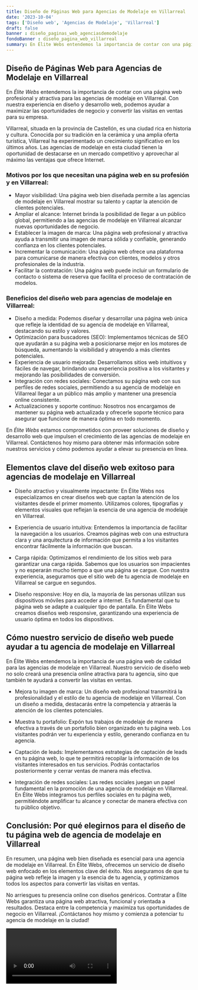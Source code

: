 ```yaml
---
title: Diseño de Páginas Web para Agencias de Modelaje en Villarreal
date: '2023-10-04'
tags: ['Diseño web', 'Agencias de Modelaje', 'Villarreal']
draft: false
banner : diseño_paginas_web_agenciasdemodelaje
fondoBanner : diseño_pagina_web_villarreal
summary: En Élite Webs entendemos la importancia de contar con una página web profesional y atractiva para las agencias de modelaje en Villarreal. Con nuestra experiencia en diseño y desarrollo web, podemos ayudar a maximizar las oportunidades de negocio y convertir las visitas en ventas para su empresa.
---
```


## Diseño de Páginas Web para Agencias de Modelaje en Villarreal

En *Élite Webs* entendemos la importancia de contar con una página web profesional y atractiva para las agencias de modelaje en Villarreal. Con nuestra experiencia en diseño y desarrollo web, podemos ayudar a maximizar las oportunidades de negocio y convertir las visitas en ventas para su empresa.

Villarreal, situada en la provincia de Castellón, es una ciudad rica en historia y cultura. Conocida por su tradición en la cerámica y una amplia oferta turística, Villarreal ha experimentado un crecimiento significativo en los últimos años. Las agencias de modelaje en esta ciudad tienen la oportunidad de destacarse en un mercado competitivo y aprovechar al máximo las ventajas que ofrece Internet.

### **Motivos por los que necesitan una página web en su profesión y en Villarreal:**

- Mayor visibilidad: Una página web bien diseñada permite a las agencias de modelaje en Villarreal mostrar su talento y captar la atención de clientes potenciales.
- Ampliar el alcance: Internet brinda la posibilidad de llegar a un público global, permitiendo a las agencias de modelaje en Villarreal alcanzar nuevas oportunidades de negocio.
- Establecer la imagen de marca: Una página web profesional y atractiva ayuda a transmitir una imagen de marca sólida y confiable, generando confianza en los clientes potenciales.
- Incrementar la comunicación: Una página web ofrece una plataforma para comunicarse de manera efectiva con clientes, modelos y otros profesionales de la industria.
- Facilitar la contratación: Una página web puede incluir un formulario de contacto o sistema de reserva que facilita el proceso de contratación de modelos.

### **Beneficios del diseño web para agencias de modelaje en Villarreal:**

- Diseño a medida: Podemos diseñar y desarrollar una página web única que refleje la identidad de su agencia de modelaje en Villarreal, destacando su estilo y valores.
- Optimización para buscadores (SEO): Implementamos técnicas de SEO que ayudarán a su página web a posicionarse mejor en los motores de búsqueda, aumentando la visibilidad y atrayendo a más clientes potenciales.
- Experiencia de usuario mejorada: Desarrollamos sitios web intuitivos y fáciles de navegar, brindando una experiencia positiva a los visitantes y mejorando las posibilidades de conversión.
- Integración con redes sociales: Conectamos su página web con sus perfiles de redes sociales, permitiendo a su agencia de modelaje en Villarreal llegar a un público más amplio y mantener una presencia online consistente.
- Actualizaciones y soporte continuo: Nosotros nos encargamos de mantener su página web actualizada y ofrecerle soporte técnico para asegurar que funcione de manera óptima en todo momento.

En *Élite Webs* estamos comprometidos con proveer soluciones de diseño y desarrollo web que impulsen el crecimiento de las agencias de modelaje en Villarreal. Contáctenos hoy mismo para obtener más información sobre nuestros servicios y cómo podemos ayudar a elevar su presencia en línea.

<GifSeo />

<Cta />

## Elementos clave del diseño web exitoso para agencias de modelaje en Villarreal

- Diseño atractivo y visualmente impactante: En Élite Webs nos especializamos en crear diseños web que captan la atención de los visitantes desde el primer momento. Utilizamos colores, tipografías y elementos visuales que reflejan la esencia de una agencia de modelaje en Villarreal.

- Experiencia de usuario intuitiva: Entendemos la importancia de facilitar la navegación a los usuarios. Creamos páginas web con una estructura clara y una arquitectura de información que permita a los visitantes encontrar fácilmente la información que buscan.

- Carga rápida: Optimizamos el rendimiento de los sitios web para garantizar una carga rápida. Sabemos que los usuarios son impacientes y no esperarán mucho tiempo a que una página se cargue. Con nuestra experiencia, aseguramos que el sitio web de tu agencia de modelaje en Villarreal se cargue en segundos.

- Diseño responsive: Hoy en día, la mayoría de las personas utilizan sus dispositivos móviles para acceder a internet. Es fundamental que tu página web se adapte a cualquier tipo de pantalla. En Élite Webs creamos diseños web responsive, garantizando una experiencia de usuario óptima en todos los dispositivos.

## Cómo nuestro servicio de diseño web puede ayudar a tu agencia de modelaje en Villarreal

En Élite Webs entendemos la importancia de una página web de calidad para las agencias de modelaje en Villarreal. Nuestro servicio de diseño web no solo creará una presencia online atractiva para tu agencia, sino que también te ayudará a convertir las visitas en ventas.

- Mejora tu imagen de marca: Un diseño web profesional transmitirá la profesionalidad y el estilo de tu agencia de modelaje en Villarreal. Con un diseño a medida, destacarás entre la competencia y atraerás la atención de los clientes potenciales.

- Muestra tu portafolio: Expón tus trabajos de modelaje de manera efectiva a través de un portafolio bien organizado en tu página web. Los visitantes podrán ver tu experiencia y estilo, generando confianza en tu agencia.

- Captación de leads: Implementamos estrategias de captación de leads en tu página web, lo que te permitirá recopilar la información de los visitantes interesados en tus servicios. Podrás contactarlos posteriormente y cerrar ventas de manera más efectiva.

- Integración de redes sociales: Las redes sociales juegan un papel fundamental en la promoción de una agencia de modelaje en Villarreal. En Élite Webs integramos tus perfiles sociales en tu página web, permitiéndote amplificar tu alcance y conectar de manera efectiva con tu público objetivo.

## Conclusión: Por qué elegirnos para el diseño de tu página web de agencia de modelaje en Villarreal

En resumen, una página web bien diseñada es esencial para una agencia de modelaje en Villarreal. En Élite Webs, ofrecemos un servicio de diseño web enfocado en los elementos clave del éxito. Nos aseguramos de que tu página web refleje la imagen y la esencia de tu agencia, y optimizamos todos los aspectos para convertir las visitas en ventas.

No arriesgues tu presencia online con diseños genéricos. Contratar a Élite Webs garantiza una página web atractiva, funcional y orientada a resultados. Destaca entre la competencia y maximiza tus oportunidades de negocio en Villarreal. ¡Contáctanos hoy mismo y comienza a potenciar tu agencia de modelaje en la ciudad!

<Video />

<CtaBot job='Agencias de Modelaje' city='Villarreal'/>

<Gmaps query='Villarreal+españa+maps' />